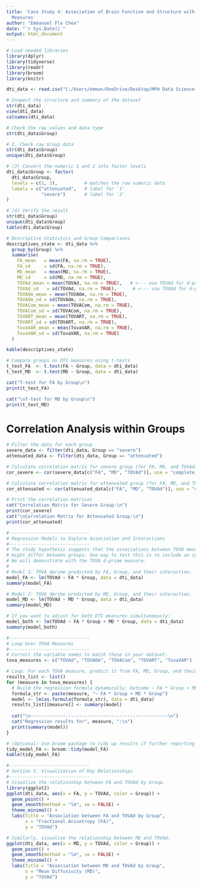 ---
title: 'Case Study 4: Association of Brain Function and Structure with Neuropsychological
  Measures'
author: "Emmanuel Fle Chea"
date: "`r Sys.Date()`"
output: html_document
---

```{r, message=FALSE, warning=FALSE}
# Load needed libraries
library(dplyr)
library(tidyverse)    
library(readr)        
library(broom)
library(knitr)
```


```{r, message=FALSE, warning=FALSE}
dti_data <- read.csv("C:/Users/emman/OneDrive/Desktop/MPH Data Science - UMN/Biostatistical Consulting/Case_Study4/DTI data.csv", stringsAsFactors = FALSE)

# Inspect the structure and summary of the dataset
str(dti_data)
view(dti_data)
colnames(dti_data)
```

```{r}
# Check the raw values and data type
str(dti_data$Group)
```


```{r}
# 2. Check raw Group data
str(dti_data$Group)
unique(dti_data$Group)
```



```{r}
# (3) Convert the numeric 1 and 2 into factor levels
dti_data$Group <- factor(
  dti_data$Group,
  levels = c(1, 2),          # matches the raw numeric data
  labels = c("attenuated",   # label for '1'
             "severe")       # label for '2'
)
```


```{r}
# (4) Verify the result
str(dti_data$Group)
unique(dti_data$Group)
table(dti_data$Group)
```





```{r}
# Descriptive Statistics and Group Comparisons
descriptives_state <- dti_data %>%
  group_by(Group) %>%
  summarise(
    FA_mean   = mean(FA, na.rm = TRUE),
    FA_sd     = sd(FA, na.rm = TRUE),
    MD_mean   = mean(MD, na.rm = TRUE),
    MD_sd     = sd(MD, na.rm = TRUE),
    TOVAd_mean = mean(TOVAd, na.rm = TRUE),   # <--- use TOVAd for d-prime
    TOVAd_sd   = sd(TOVAd, na.rm = TRUE),      # <--- use TOVAd for d-prime
    TOVAOm_mean = mean(TOVAOm, na.rm = TRUE),
    TOVAOm_sd = sd(TOVAOm, na.rm = TRUE),
    TOVACom_mean = mean(TOVACom, na.rm = TRUE),
    TOVACom_sd = sd(TOVACom, na.rm = TRUE),
    TOVART_mean = mean(TOVART, na.rm = TRUE),
    TOVART_sd = sd(TOVART, na.rm = TRUE),
    TovaVAR_mean = mean(TovaVAR, na.rm = TRUE),
    TovaVAR_sd = sd(TovaVAR, na.rm = TRUE)
  )

kable(descriptives_state)
```


```{r}
# Compare groups on DTI measures using t-tests
t_test_FA  <- t.test(FA ~ Group, data = dti_data)
t_test_MD  <- t.test(MD ~ Group, data = dti_data)

cat("T-test for FA by Group\n")
print(t_test_FA)

cat("\nT-test for MD by Group\n")
print(t_test_MD)
```
# Correlation Analysis within Groups

```{r}
# Filter the data for each group
severe_data <- filter(dti_data, Group == "severe")
attenuated_data <- filter(dti_data, Group == "attenuated")
```


```{r}
# Calculate correlation matrix for severe group (for FA, MD, and TOVAd)
cor_severe <- cor(severe_data[c("FA", "MD", "TOVAd")], use = "complete.obs")

# Calculate correlation matrix for attenuated group (for FA, MD, and TOVAd)
cor_attenuated <- cor(attenuated_data[c("FA", "MD", "TOVAd")], use = "complete.obs")

# Print the correlation matrices
cat("Correlation Matrix for Severe Group:\n")
print(cor_severe)
cat("\nCorrelation Matrix for Attenuated Group:\n")
print(cor_attenuated)
```

```{r}
#------------------------------
# Regression Models to Explore Association and Interactions
#------------------------------
# The study hypothesis suggests that the associations between TOVA measures and DTI measures (FA and MD)
# might differ between groups. One way to test this is to include an interaction term in regression models.
# We will demonstrate with the TOVA d-prime measure.
#
# Model 1: TOVA_dprime predicted by FA, Group, and their interaction.
model_FA <- lm(TOVAd ~ FA * Group, data = dti_data)
summary(model_FA)

# Model 2: TOVA_dprime predicted by MD, Group, and their interaction.
model_MD <- lm(TOVAd ~ MD * Group, data = dti_data)
summary(model_MD)

# If you want to adjust for both DTI measures simultaneously:
model_both <- lm(TOVAd ~ FA * Group + MD * Group, data = dti_data)
summary(model_both)

#------------------------------
# Loop Over TOVA Measures
#------------------------------
# Correct the variable names to match those in your dataset:
tova_measures <- c("TOVAd", "TOVAOm", "TOVACom", "TOVART", "TovaVAR")

# Loop: For each TOVA measure, predict it from FA, MD, Group, and their interactions.
results_list <- list()
for (measure in tova_measures) {
  # Build the regression formula dynamically: Outcome ~ FA * Group + MD * Group
  formula_str <- paste(measure, "~ FA * Group + MD * Group")
  model <- lm(as.formula(formula_str), data = dti_data)
  results_list[[measure]] <- summary(model)
  
  cat("\n---------------------------------------------------\n")
  cat("Regression results for", measure, ":\n")
  print(summary(model))
}

# (Optional: Use broom package to tidy up results if further reporting or table output is needed)
tidy_model_FA <- broom::tidy(model_FA)
kable(tidy_model_FA)
```

```{r}
#------------------------------
# Section 5. Visualization of Key Relationships
#------------------------------
# Visualize the relationship between FA and TOVAd by Group.
library(ggplot2)
ggplot(dti_data, aes(x = FA, y = TOVAd, color = Group)) +
  geom_point() +
  geom_smooth(method = "lm", se = FALSE) +
  theme_minimal() +
  labs(title = "Association between FA and TOVAd by Group",
       x = "Fractional Anisotropy (FA)",
       y = "TOVAd")

# Similarly, visualize the relationship between MD and TOVAd.
ggplot(dti_data, aes(x = MD, y = TOVAd, color = Group)) +
  geom_point() +
  geom_smooth(method = "lm", se = FALSE) +
  theme_minimal() +
  labs(title = "Association between MD and TOVAd by Group",
       x = "Mean Diffusivity (MD)",
       y = "TOVAd")
```









